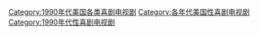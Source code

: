 [[Category:1990年代美国各类喜剧电视剧|Category:1990年代美国各类喜剧电视剧]]
[[Category:各年代美国性喜剧电视剧|Category:各年代美国性喜剧电视剧]]
[[Category:1990年代性喜剧电视剧|Category:1990年代性喜剧电视剧]]